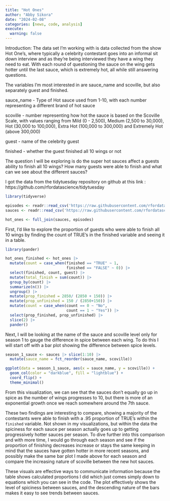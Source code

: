 ```yaml
---
title: "Hot Ones"
author: "Abby Sikora"
date: "2024-02-08"
categories: [news, code, analysis]
execute:
  warning: false
---
```


Introduction:
The data set I'm working with is data collected from the show Hot One's, where typically a celebrity contestant goes into an informal sit down interview and as they're being interviewed they have a wing they need to eat. With each round of questioning the sauce on the wing gets hotter until the last sauce, which is extremely hot, all while still answering questions.

The variables I'm most interested in are sauce_name and scoville, but also separately guest and finished.

sauce_name - Type of Hot sauce used from 1-10, with each number representing a different brand of hot sauce

scoville - number representing how hot the sauce is based on the Scoville Scale, with values ranging from Mild (0 - 2,500), Medium (2,500 to 30,000), Hot (30,000 to 100,000), Extra Hot (100,000 to 300,000) and Extremely Hot (above 300,000)

guest - name of the celebrity guest

finished - whether the guest finished all 10 wings or not

The question I will be exploring is do the super hot sauces affect a guests ability to finish all 10 wings? How many guests were able to finish and what can we see about the different sauces?

I got the data from the tidytuesday repository on github at this link : https://github.com/rfordatascience/tidytuesday

```r
library(tidyverse)

episodes <- readr::read_csv('https://raw.githubusercontent.com/rfordatascience/tidytuesday/master/data/2023/2023-08-08/episodes.csv')
sauces <- readr::read_csv('https://raw.githubusercontent.com/rfordatascience/tidytuesday/master/data/2023/2023-08-08/sauces.csv')

hot_ones <- full_join(sauces, episodes) 
```

First, I'd like to explore the proportion of guests who were able to finish all 10 wings by finding the count of TRUE's in the finished variable and seeing it in a table. 

```r
library(pander)

hot_ones_finished <- hot_ones |> 
  mutate(count = case_when(finished == "TRUE" ~ 1,
                           finished == "FALSE" ~ 0)) |>
  select(finished, count, guest) |>
  mutate(total_finish = sum(count)) |>
  group_by(count) |>
  summarize(n()) |>
  ungroup() |>
  mutate(prop_finished = 2850/ (2850 + 150)) |>
  mutate(prop_unfinished = 150 / (2850+150)) |>
  mutate(count = case_when(count == 0 ~ "No",
                           count == 1 ~ "Yes")) |>
  select(prop_finished, prop_unfinished) |>
  slice(2) |>
  pander()
```

Next, I will be looking at the name of the sauce and scoville level only for season 1 to gauge the difference in spice between each wing. To do this I will start off with a bar plot showing the difference between spice levels. 

```r
season_1_sauce <- sauces |> slice(1:10) |>
  mutate(sauce_name = fct_reorder(sauce_name, scoville))

ggplot(data = season_1_sauce, aes(x = sauce_name, y = scoville)) +
  geom_col(color = "darkblue", fill = "lightblue") +
  coord_flip() +
  theme_minimal()
```
From this visualization, we can see that the sauces don't equally go up in spice as the number of wings progresses to 10, but there is more of an exponential growth once we reach somewhere around the 7th sauce.

These two findings are interesting to compare, showing a majority of the contestants were able to finish with a .95 proportion of TRUE's within the `finished` variable. Not shown in my visualizations, but within the data the spiciness for each sauce per season actually goes up to getting progressively hotter sauces per season. To dive further into this comparison and with more time, I would go through each season and see if the proportion of finishing decreases increase or stays the same keeping in mind that the sauces have gotten hotter in more recent seasons, and possibly make the same bar plot I made above for each season and compare the increasing nature of scoville between the new hot sauces.

These visuals are effective ways to communicate information because the table shows calculated proportions I did which just comes simply down to equations which you can see in the code. The plot effectively shows the level of spiciness between sauces, and the descending nature of the bars makes it easy to see trends between sauces. 




